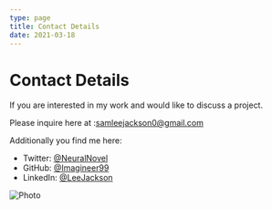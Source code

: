 ```yaml
---
type: page
title: Contact Details
date: 2021-03-18
---
```


# Contact Details

If you are interested in my work and would like to discuss a project.

Please inquire here at :[samleejackson0@gmail.com](mailto:samleejackson0@gmail.com)

Additionally you find me here:
- Twitter: [@NeuralNovel](https://twitter.com/NeuralNovel)
- GitHub: [@Imagineer99](https://github.com/Imagineer99)
- LinkedIn: [@LeeJackson](https://linkedin.com/in/LeeJackson)



<Image
  src="https://i.ibb.co/Cv3gB3s/OIG.jpg"
  alt="Photo"
  width={1125}
  height={750}
  priority
  className="next-image"
/>

